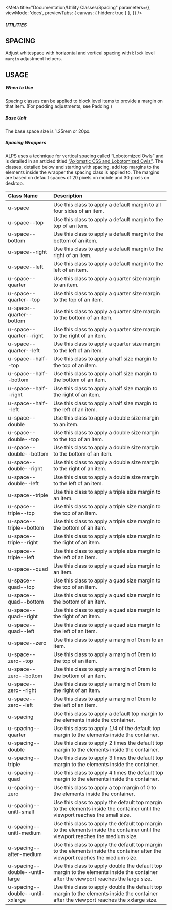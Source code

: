
<Meta
    title="Documentation/Utility Classes/Spacing"
    parameters={{
        viewMode: 'docs',
        previewTabs: {
            canvas: { hidden: true }
        },
    }}
/>

##### UTILITIES
## SPACING
Adjust whitespace with horizontal and vertical spacing with `block` level `margin` adjustment helpers.

## USAGE
##### When to Use
Spacing classes can be applied to block level items to provide a margin on that item. (For padding adjustments, see Padding.)



##### Base Unit
The base space size is 1.25rem or 20px.

##### Spacing Wrappers

ALPS uses a technique for vertical spacing called “Lobotomized Owls” and is detailed in an articled titled [“Axiomatic CSS and Lobotomized Owls”](https://alistapart.com/article/axiomatic-css-and-lobotomized-owls/). The classes, detailed below and starting with spacing, add top margins to the elements inside the wrapper the spacing class is applied to. The margins are based on default spaces of 20 pixels on mobile and 30 pixels on desktop.

|Class Name|Description|
|:---------|:---------|
|u-space|Use this class to apply a default margin to all four sides of an item.|
|u-space--top|Use this class to apply a default margin to the top of an item.|
|u-space--bottom|Use this class to apply a default margin to the bottom of an item.|
|u-space--right|Use this class to apply a default margin to the right of an item.|
|u-space--left|Use this class to apply a default margin to the left of an item.|
|u-space--quarter|Use this class to apply a quarter size margin to an item.|
|u-space--quarter--top|Use this class to apply a quarter size margin to the top of an item.|
|u-space--quarter--bottom|Use this class to apply a quarter size margin to the bottom of an item.|
|u-space--quarter--right|Use this class to apply a quarter size margin to the right of an item.|
|u-space--quarter--left|Use this class to apply a quarter size margin to the left of an item.|
|u-space--half--top|Use this class to apply a half size margin to the top of an item.|
|u-space--half--bottom|Use this class to apply a half size margin to the bottom of an item.|
|u-space--half--right|Use this class to apply a half size margin to the right of an item.|
|u-space--half--left|Use this class to apply a half size margin to the left of an item.|
|u-space--double|Use this class to apply a double size margin to an item.|
|u-space--double--top|Use this class to apply a double size margin to the top of an item.|
|u-space--double--bottom|Use this class to apply a double size margin to the bottom of an item.|
|u-space--double--right|Use this class to apply a double size margin to the right of an item.|
|u-space--double--left|Use this class to apply a double size margin to the left of an item.|
|u-space--triple|Use this class to apply a triple size margin to an item.|
|u-space--triple--top|Use this class to apply a triple size margin to the top of an item.|
|u-space--triple--bottom|Use this class to apply a triple size margin to the bottom of an item.|
|u-space--triple--right|Use this class to apply a triple size margin to the right of an item.|
|u-space--triple--left|Use this class to apply a triple size margin to the left of an item.|
|u-space--quad|Use this class to apply a quad size margin to an item.|
|u-space--quad--top|Use this class to apply a quad size margin to the top of an item.|
|u-space--quad--bottom|Use this class to apply a quad size margin to the bottom of an item.|
|u-space--quad--right|Use this class to apply a quad size margin to the right of an item.|
|u-space--quad--left|Use this class to apply a quad size margin to the left of an item.|
|u-space--zero|Use this class to apply a margin of 0rem to an item.|
|u-space--zero--top|Use this class to apply a margin of 0rem to the top of an item.|
|u-space--zero--bottom|Use this class to apply a margin of 0rem to the bottom of an item.|
|u-space--zero--right|Use this class to apply a margin of 0rem to the right of an item.|
|u-space--zero--left|Use this class to apply a margin of 0rem to the left of an item.|
|u-spacing|Use this class to apply a default top margin to the elements inside the container.|
|u-spacing--quarter|Use this class to apply 1/4 of the default top margin to the elements inside the container.|
|u-spacing--double|Use this class to apply 2 times the default top margin to the elements inside the container.|
|u-spacing--triple|Use this class to apply 3 times the default top margin to the elements inside the container.|
|u-spacing--quad|Use this class to apply 4 times the default top margin to the elements inside the container.|
|u-spacing--zero|Use this class to apply a top margin of 0 to the elements inside the container.|
|u-spacing--unitl-small|Use this class to apply the default top margin to the elements inside the container until the viewport reaches the small size.|
|u-spacing--unitl-medium|Use this class to apply the default top margin to the elements inside the container until the viewport reaches the medium size.|
|u-spacing--after-medium|Use this class to apply the default top margin to the elements inside the container after the viewport reaches the medium size.|
|u-spacing--double--until-large|Use this class to apply double the default top margin to the elements inside the container after the viewport reaches the large size.|
|u-spacing--double--until-xxlarge|Use this class to apply double the default top margin to the elements inside the container after the viewport reaches the xxlarge size.|
